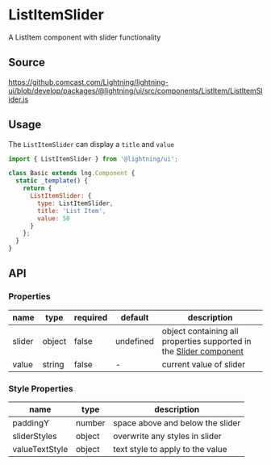 
# ListItemSlider

A ListItem component with slider functionality

## Source

https://github.comcast.com/Lightning/lightning-ui/blob/develop/packages/@lightning/ui/src/components/ListItem/ListItemSlider.js

## Usage

The `ListItemSlider` can display a `title` and `value`

```js
import { ListItemSlider } from '@lightning/ui';

class Basic extends lng.Component {
  static _template() {
    return {
      ListItemSlider: {
        type: ListItemSlider,
        title: 'List Item',
        value: 50
      }
    };
  }
}
```

<Canvas>
  <Story id="controls-listitemslider--list-item-slider" />
</Canvas>

## API

### Properties

| name   | type   | required | default   | description                                                                                              |
| ------ | ------ | -------- | --------- | -------------------------------------------------------------------------------------------------------- |
| slider | object | false    | undefined | object containing all properties supported in the [Slider component](?path=/docs/elements-slider--basic) |
| value  | string | false    | -         | current value of slider                                                                                  |

### Style Properties

| name           | type   | description                      |
| -------------- | ------ | -------------------------------- |
| paddingY       | number | space above and below the slider |
| sliderStyles   | object | overwrite any styles in slider   |
| valueTextStyle | object | text style to apply to the value |
